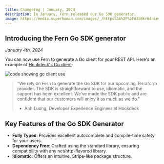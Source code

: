 ```yaml
---
title: Changelog | January, 2024
description: In January, Fern released our Go SDK generator.
image: https://media.superhuman.com/images/_/https%3A%2F%2Fd3b9kr64nievew.cloudfront.net%2Fclllg7gns004dmp0o6cm5v1vw%2Fclllg7gpv004emp0on7o4qbof.png
---
```


## Introducing the Fern Go SDK generator
*January 4th, 2024*

You can now use Fern to generate a Go client for your REST API. Here's an example of [Hookdeck's Go client](https://github.com/hookdeck/hookdeck-go-sdk):

![code showing go client use](https://substackcdn.com/image/fetch/w_1456,c_limit,f_webp,q_auto:good,fl_progressive:steep/https%3A%2F%2Fsubstack-post-media.s3.amazonaws.com%2Fpublic%2Fimages%2Fc119fc6b-3de3-43a1-bd62-04e89f07dd30_1512x1016.png)

> "We rely on Fern to generate the Go SDK for our upcoming Terraform provider. The SDK is straightforward to use, idiomatic, and the support has been excellent. We've made the SDK public and are confident that our customers will enjoy it as much as we do."
> - Anh Luong, Developer Experience Engineer at Hookdeck

## Key Features of the Go SDK Generator

- **Fully Typed**: Provides excellent autocomplete and compile-time safety for your users.
- **Dependency Free**: Crafted using the standard library, ensuring compatibility with any net/http-flavored library.
- **Idiomatic**: Offers an intuitive, Stripe-like package structure.